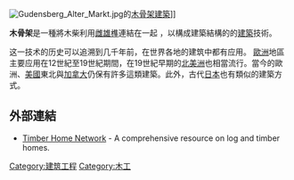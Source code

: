 [[File:Gudensberg_Alter_Markt.jpg|thumb]]的[[半木构造建筑|木骨架建築]]]]

'''木骨架'''是一種將木柴利用[[雌雄榫|雌雄榫]]連結在一起 ，以構成建築結構的的[[建築|建築]]技術。

这一技术的历史可以追溯到几千年前，在世界各地的建筑中都有应用。 [[歐洲|歐洲]]地區主要应用在12世紀至19世紀期間，在19世紀早期的[[北美洲|北美洲]]也相當流行。當今的歐洲、[[美國|美國]]東北與[[加拿大|加拿大]]仍保有許多這類建築。此外，古代[[日本|日本]]也有類似的建築方式。

==外部連結==
{{commons-inline|Timber framing}}
*[https://web.archive.org/web/20160112035150/http://timberhomesnetwork.com/ Timber Home Network] - A comprehensive resource on log and timber homes.

{{Arch-stub}}
{{木工}}

[[Category:建筑工程|Category:建筑工程]]
[[Category:木工|Category:木工]]